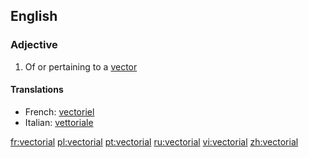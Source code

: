 ==English==

===Adjective===
{{en-adj}}

#{{maths}} Of or pertaining to a [[vector]]

====Translations====
{{top}}
*French: [[vectoriel]]
*Italian: [[vettoriale]]
{{mid}}

{{bottom}}

[[fr:vectorial]]
[[pl:vectorial]]
[[pt:vectorial]]
[[ru:vectorial]]
[[vi:vectorial]]
[[zh:vectorial]]